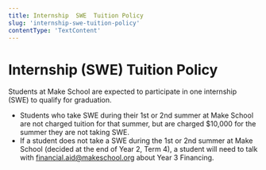 ```yaml
---
title: Internship  SWE  Tuition Policy
slug: 'internship-swe-tuition-policy'
contentType: 'TextContent'
---
```


# Internship (SWE) Tuition Policy

Students at Make School are expected to participate in one internship (SWE) to qualify for
graduation.

- Students who take SWE during their 1st or 2nd summer at Make School are not charged tuition for
  that summer, but are charged $10,000 for the summer they are not taking SWE.
- If a student does not take a SWE during the 1st or 2nd summer at Make School (decided at the end
  of Year 2, Term 4), a student will need to talk with
  [financial.aid@makeschool.org](mailto:finance@makeschool.com) about Year 3 Financing.
